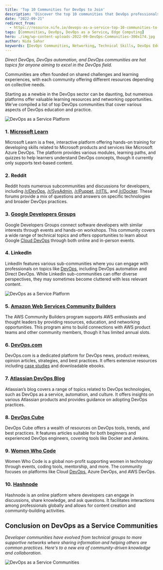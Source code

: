 ```yaml
---
title: 'Top 10 Communities for DevOps to Join'
description: 'Discover the top 10 communities that DevOps professionals should join to enhance their skills, network, and stay updated with the latest trends and technologies in the DevOps field.'
date: "2022-09-21"
redirect_from:
  - https://resource.nife.io/devops-as-a-service-top-10-communities-to-join/
tags: [Communities, DevOps, DevOps as a Service, Edge Computing]
hero: ./img/wp-content-uploads-2022-09-DevOps-Communities-300x174.jpg
author: Nida Sahar
keywords: [DevOps Communities, Networking, Technical Skills, DevOps Education]
---
```


_Direct DevOps, DevOps automation, and DevOps communities are hot topics for anyone aiming to excel in the DevOps field._

Communities are often founded on shared challenges and learning experiences, with each community offering different resources depending on collective needs. 

Starting as a newbie in the DevOps sector can be daunting, but numerous platforms offer valuable learning resources and networking opportunities. We’ve compiled a list of top DevOps communities that cover various aspects of DevOps education and practice.

![DevOps as a Service Platform](https://raw.githubusercontent.com/nifetency/nife-blog-content/main/blog/img/DevOps-Communities-768x445.jpg)
<br/>



### 1. [Microsoft Learn](https://learn.microsoft.com/en-us/training/roles/devops-engineer)

Microsoft Learn is a free, interactive platform offering hands-on training for developing skills related to Microsoft products and services like Microsoft Azure DevOps. The platform provides various modules, learning paths, and quizzes to help learners understand DevOps concepts, though it currently only supports text-based content.

### 2. Reddit

Reddit hosts numerous subcommunities and discussions for developers, including [/r/DevOps](https://www.reddit.com/r/devops/), [/r/SysAdmin](https://www.reddit.com/r/sysadmin/), [/r/Puppet](https://www.reddit.com/r/Puppet/), [/r/ITIL](https://www.reddit.com/r/ITIL/), and [/r/Docker](https://www.reddit.com/r/docker/). These forums provide a mix of questions and answers on specific technologies and broader DevOps practices.

### 3. [Google Developers Groups](https://developers.google.com/community/gdg)

Google Developers Groups connect software developers with similar interests through events and hands-on workshops. This community covers a wide range of technical topics and offers opportunities to learn about Google [Cloud DevOps](/blog/hybrid-cloud-platform-for-devops-developers-devops-as-a-service/) through both online and in-person events.

### 4. LinkedIn

LinkedIn features various sub-communities where you can engage with professionals on topics like [DevOps](/blog/devops-as-a-service-devops-as-a-service-in-singapore/), including DevOps automation and Direct DevOps. While LinkedIn sub-communities can offer diverse perspectives, they may sometimes become cluttered with less relevant content.

![DevOps as a Service Platform](https://raw.githubusercontent.com/nifetency/nife-blog-content/main/blog/img/devops-as-a-service-platform-768x418.jpg)
<br/>



### 5. [Amazon Web Services Community Builders](https://aws.amazon.com/developer/community/community-builders/)

The AWS Community Builders program supports AWS enthusiasts and thought leaders by providing resources, education, and networking opportunities. This program aims to build connections with AWS product teams and other community members, though it has limited annual slots.

### 6. [DevOps.com](https://devops.com/)

DevOps.com is a dedicated platform for DevOps news, product reviews, opinion articles, strategies, and best practices. It offers extensive resources including [case studies](/blog/case-study-scaling-up-deployment-of-ar-mirrors/) and downloadable ebooks.

### 7. [Atlassian DevOps Blog](https://www.atlassian.com/blog/devops)

Atlassian’s blog covers a range of topics related to DevOps technologies, such as DevOps as a service, automation, and culture. It offers insights on various Atlassian products and provides guidance on adopting DevOps practices.

### 8. [DevOps Cube](https://devopscube.com/)

DevOps Cube offers a wealth of resources on DevOps tools, trends, and best practices. It features articles suitable for both beginners and experienced DevOps engineers, covering tools like Docker and Jenkins.

### 9. [Women Who Code](https://www.womenwhocode.com/)

Women Who Code is a global non-profit supporting women in technology through events, coding tools, mentorship, and more. The community focuses on platforms like Cloud [DevOps](/blog/optimize-ops-resources-by-collaborating-with-an-extended-devops-platform/), Azure DevOps, and AWS DevOps.

### 10. [Hashnode](https://hashnode.com/)

Hashnode is an online platform where developers can engage in discussions, share knowledge, and ask questions. It facilitates interactions among professionals globally and allows for content creation and community-building activities.

## Conclusion on DevOps as a Service Communities

_Developer communities have evolved from technical groups to more supportive networks where sharing information and helping others are common practices. Here's to a new era of community-driven knowledge and collaboration._

![DevOps as a Service Communities](https://raw.githubusercontent.com/nifetency/nife-blog-content/main/blog/img/DevOps-as-a-Service-Communities-768x527.jpg)
<br/>



